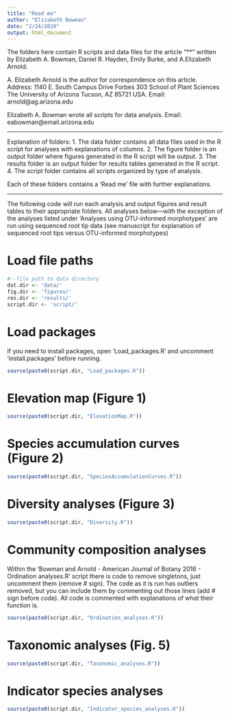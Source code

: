 ```yaml
---
title: "Read me"
author: "Elizabeth Bowman"
date: "2/24/2020"
output: html_document
---
```


The folders here contain R scripts and data files for the article "**" written by Elizabeth A. Bowman, Daniel R. Hayden, Emily Burke, and A.Elizabeth Arnold.

A. Elizabeth Arnold is the author for correspondence on this article. 
Address: 1140 E. South Campus Drive
Forbes 303
School of Plant Sciences
The University of Arizona
Tucson, AZ 85721 USA. 
Email: arnold@ag.arizona.edu

Elizabeth A. Bowman wrote all scripts for data analysis.
Email: eabowman@email.arizona.edu

------------------------------------------------------------------------------------------

Explanation of folders:
1. The data folder contains all data files used in the R script for analyses with
explanations of columns.
2. The figure folder is an output folder where figures generated in the R script will be
output.
3. The results folder is an output folder for results tables generated in the R script.
4. The script folder contains all scripts organized by type of analysis.

Each of these folders contains a 'Read me' file with further explanations.

------------------------------------------------------------------------------------------

The following code will run each analysis and output figures and result tables to their
appropriate folders. All analyses below—with the exception of the analyses listed under 'Analyses using OTU-informed morphotypes' are run using sequenced root tip data (see manuscript for explanation of sequenced root tips versus OTU-informed morphotypes)

# Load file paths

```r
#--file path to data directory
dat.dir <- 'data/'
fig.dir <- 'figures/'
res.dir <- 'results/'
script.dir <- 'script/'
```

# Load packages  

If you need to install packages, open 'Load_packages.R' and uncomment 'install.packages'
before running. 

```r
source(paste0(script.dir, "Load_packages.R"))
```

# Elevation map (Figure 1)

```r
source(paste0(script.dir, "ElevationMap.R"))
```

# Species accumulation curves (Figure 2)

```r
source(paste0(script.dir, "SpeciesAccumulationCurves.R"))
```

# Diversity analyses (Figure 3)

```r
source(paste0(script.dir, "Diversity.R"))
```

# Community composition analyses 

Within the 'Bowman and Arnold - American Journal of Botany 2016 - Ordination analyses.R' script there is code to remove singletons, just uncomment them (remove # sign). The code as it is run has outliers removed, but you can include them by commenting out those lines (add # sign before code). All code is commented with explanations of what their function is.

```r
source(paste0(script.dir, "Ordination_analyses.R"))
```

# Taxonomic analyses (Fig. 5)

```r
source(paste0(script.dir, "Taxonomic_analyses.R"))
```

# Indicator species analyses 

```r
source(paste0(script.dir, "Indicator_species_analyses.R"))
```
